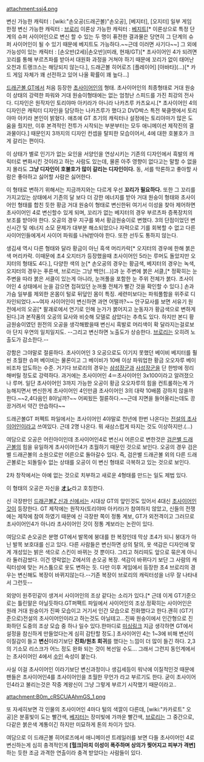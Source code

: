 attachment:ssj4.png

변신 가능한 캐릭터 : [wiki:"손오공(드래곤볼)"손오공], [베지터], [오지터]
일부 게임 한정 변신 가능한 캐릭터 : [[브로리]]
이론상 가능한 캐릭터 : [[베지트]][* 이론상으로 특정 단계의 슈퍼 사이어인으로 변신 할 수 있는 두 명이 퓨전한 결과물은 당연히 그 단계의 슈퍼 사이어인이 될 수 있기 때문에 베지트도 가능하다.~~근데 이러면 사기다~~]
그 외에 가능성이 있는 캐릭터 : [손오반(2세)|손오반](미래, 현재/GT)[* 초사이어인 4가 되려면 꼬리를 통해 부르츠파를 받아서 대원화 과정을 거쳐야 하기 때문에 꼬리가 없이 태어난 오천과 트랭크스는 해당되지 않는다.], 드래곤볼 히어로즈 [플레이어] [아바타](…)[* 카드 게임 자체가 꽤 선전하고 있어 나올 확률이 꽤 높다…]

[[드래곤볼 GT]]에서 처음 등장한 [[초사이어인]]의 형태. 초사이어인의 최종형태로 거대 원숭이 상태의 강력한 파워와 거대 원숭이형태에는 없는 엄청난 스피드를 가진 최강의 전사다. 디자인은 원작자인 토리야마 아키라가 아니라 나카츠루 카츠요시.[* 초사이어인 4의 디자인은 캐릭터 디자인을 담당하는 나카츠루가 했다고 DVD박스 특전 북클렛에서 토리야마 아키라 본인이 밝혔다. 애초에 GT 초기의 캐릭터나 설정에는 토리야마가 많은 도움을 줬지만, 이후 본격적인 전투가 시작되는 부분부터는 모두 애니메이션 제작진의 결과물이다.] 때문인지 3까지의 디자인 컨셉을 탈피한 모습이어서, 4에 대한 호불호가 크게 갈리는 편이다.

이 상태가 별로 인기가 없는 요인을 서양인을 연상시키는 기존의 디자인에서 흑발의 캐릭터로 변화시킨 것이라고 하는 사람도 있는데, 물론 아주 영향이 없다고는 말할 수 없을지 몰라도 '''그냥 디자인이 호불호가 많이 갈리는 디자인이다.''' 동, 서를 막론하고 좋아할 사람은 좋아하고 싫어할 사람은 싫어한다.

이 형태로 변하기 위해서는 지금까지와는 다르게 우선 '''꼬리가 필요하다.''' 또한 그 꼬리를 가지고있는 상태에서 기존의 달 보다 더 강한 에너지를 받아 거대 원숭이 형태와 초사이어인 형태를 합친 듯한 황금 거대 원숭이 형태로 변신한뒤 여기서 이성을 찾아 제어하면 초사이어인 4로 변신할수 있게 되며, 꼬리가 없는 베지터의 경우 부르츠파 증폭장치의 보조를 받아야 한다. 오공의 경우 지구를 봐서 황금원숭이로 변했다. 3의 단점이었던 변신시간 및 에너지 소모 문제가 대부분 해소되었으나 자력으로 기를 회복할 수 없고 다른 사이어인들에게서 사이어 파워를 나눠받아야 한다. 또한 선두도 통하지 않는다.

생김새 역시 다른 형태와 달라 황금이 아닌 흑색 머리카락[* 오지터의 경우에 한해 붉은색 머리카락. 이때문에 초4 오지터가 등장했을때 초사이어인 5라는 루머도 돌았지만 오지터의 형태도 4다.], 다양한 색의 눈[* 손오공의 경우는 황금색, 베지터의 경우는 녹색, 오지터의 경우는 푸른색, 브로리는 그냥 백안(...)]과 눈 주변에 붉은 서클,[* 정확히는 눈주변을 따라 붉은 서클이 있는게 아니라, 눈꺼풀을 포함한 눈 주위 전체가 붉다. 초사이어인 4 상태에서 눈을 감으면 접혀있던 눈꺼풀 전체가 빨간 것을 확인할 수 있다.] 손과 가슴 일부를 제외한 온몸이 털로 뒤덮인 몸이 특징. 세련미보다는 파워풀함을 위주로 디자인되었다.~~여자 사이어인이 변신하면 과연 어떨까?~~ 안구묘사를 보면 서유기 원전에서의 오공[* 팔괘로에서 연기로 인해 눈가가 붉어지고 눈동자가 황금색으로 변하게된다.]과 본작품의 오공의 묘사와 비슷해 모델로 삼았다는 추측도 있다. 하지만 본디 황금원숭이였던 원전의 오공을 생각해봤을때 변신시 흑발로 머리색이 확 달라지는걸로보아 단지 우연의 일치일지도. --그리고 변신하면 노출도가 상승한다. [[브로리]]는 오히려 노출도가 감소한다.--

강함은 그야말로 절륜하다. 초사이어인 3 오공으로도 이기지 못했던 베이비 베지터를 훨씬 초월한 슈퍼 베이비는 물론이고 그 베이비가 10배 이상 파워업한 황금 오오자루 베이비조차 압도하는 수준. 거기다 브로리의 경우는 [[삼성장군]]과 [[사성장군]]을 단 한방에 정리해버릴 정도로 강력하다. 과거에는 초사이어인 4＝초사이어인 3x100이라고 알려졌으나 루머. 일단 초사이어인 3까지 가능한 오공이 황금 오오자루의 힘을 컨트롤하는게 가능해지면서 변신한게 초사이어인 4인만큼 초사이어인 3의 대략 10배쯤 강하지 않을까 한다.~~2,4다음인 8아닐까?~~ 어찌됬든 절륜하다.~~근데 지면을 들어올리는데도 끙끙거려서 약간 안습하다~~

드래곤볼GT 퍼펙트 파일에서는 초사이어인 4야말로 천년에 한번 나온다는 [[전설의 초사이어인]]이라고 쓰여있다. 근데 2명 나온다. 뭐 새삼스럽게 따지는 것도 이상하지만.(…)

여담으로 오공은 어린아이인데 초사이어인4로 변신시 어른으로 변한것은 [[검은별 드래곤볼]]의 힘을 유일하게 초사이어인4가 초월하기 때문인 것으로 보인다. 오공의 경우 검은별 드래곤볼의 소원으로만 어른으로 돌아갈수 있다. 즉, 검은별 드래곤볼 외의 다른 드래곤볼로는 되돌릴수 없는 상태를 오공이 이 변신 형태로 극복하고 있는 것으로 보인다.

2차 창작에서는 아예 없는 것으로 치부하고 새로운 4형태를 만드는 일도 제법 있다.

이 형태의 오공은 자신을 '''[[오레|オレ]]'''라고 호칭한다.

신 극장판인 [[드래곤볼Z 신과 신]]에서는 시대상 GT의 앞인것도 있어서 4대신 [[초사이어인 갓]]이 등장한다.
GT 제작에는 원작자(토리야마 아키라)가 참여하지 않았고, 신들의 전쟁에는 제작에 참여 하였기 때문에 신 극장판 쪽이 정통 계보, GT가 외전격이고 그러므로 초사이어인4가 아니라 초사이어인 갓이 정통 계보라는 논란이 있다.

여담으로 손오공은 분명 GT에서 발목에 붕대를 한 복장인데 막상 초4가 되니 붕대가 아닌 발목 보호대를 신고 있다. 다른 사람들은 변신하면 상의 탈의, 옷 색감은 디자인에 맞게 개성있는 밝은 색으로 스킨이 바뀌는 것 뿐이다. 그리고 허리띠도 앞으로 묶은게 아니라 둘러감쌌다. 이건 영락없는 Z에서의 손오공 복장. 색감이 바뀌다기 보단 그 사람의 캐릭터성에 맞는 커스튬으로 옷도 변하는 듯. 다만 이후 게임에서 등장한 초4 브로리의 경우는 변신해도 복장이 바뀌지않는다.--기존 복장이 브로리의 캐릭터성을 너무 잘 나타내서 그런듯--

외양이 원주민같이 생겨서 사이어인의 조상 같다는 소리가 있다.[* 근데 이게 GT기준으로는 틀린말은 아닐듯하다.GT퍼팩트 파일에서 사이어인의 조상.정확히는 사이어인은 원래 거대 원숭이가 진짜 모습이고 거기서 인간 모습으로 진화했다고 한다.괜히 (GT기준으로)전설의 초사이어인이라고 하는것도 아닐테고...진짜 원숭이에서 인간형으로 진화하던 도중의 조상 모습 중 하나 일수 있다.한마디로 [[미싱링크]] 지금 생각하면 GT에서 설정을 참신하게 만들었다는게 심히 감탄할 정도.] 초사이어인 4는 1~3에 비해 변신이 이질감이 들고 '''변신'''이라기보단 '''진화/원초 회귀'''를 했다는 느낌이 더 많이 들긴 하다. 2,3의 기소모 리스크가 어느 정도 완화 되는 것이 복선일 수도… 그래서 그런지 동인계에서는 초사이어인 4에서 [[수인]] 속성이 붙는다.

사실 이걸 초사이어인 이라기보단 변신과정이나 생김세등이 워낙에 이질적인것 때문에 팬들은 초사이어인4를 초사이어인을  초월한 무언가 라고 부르기도 한다. 굳이 초사이어인4라고 불리는것은 작중 계왕신이 그냥 그렇게 부르기 시작했기 때문이라고..

attachment:B0m_cRSCUAAhmGS_1.png

또 자세히보면 각 인물의 초사이어인 4마다 털의 색깔이 다른데, [wiki:"카카로트" 오공]은 분홍빛이 도는 빨간색, [[베지터]]는 장미빛에 가까운 빨간색, [[브로리]]는 그 중간으로, 다같은 붉은색 계통이긴 하지만 미묘하게 톤의 차이가 있다.

여담으로 이 드래곤볼 히어로즈에서 애니메이션 트레일러를 보면 다들 초사이어인 4로 변신하는게 심히 충격적인게 '''[헐크|마치 이성이 폭주하며 상의가 찢어지고 피부가 격변]'''하는 듯한 조금 과격한 연출이라 충격 받았다는 사람들이 있다.
